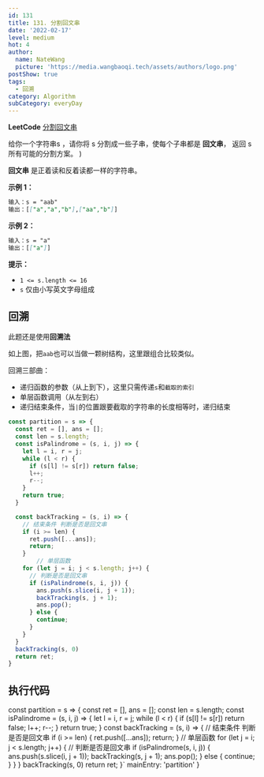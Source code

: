 ```yaml
---
id: 131
title: 131. 分割回文串
date: '2022-02-17'
level: medium
hot: 4
author:
  name: NateWang
  picture: 'https://media.wangbaoqi.tech/assets/authors/logo.png'
postShow: true
tags:
  - 回溯
category: Algorithm
subCategory: everyDay
---
```



<Strong>LeetCode</Strong> [分割回文串](https://leetcode.cn/problems/palindrome-partitioning/)


  <Para>
    给你一个字符串<InlineCode>s</InlineCode>
    ，请你将 <InlineCode>s</InlineCode> 分割成一些子串，使每个子串都是 <Strong>回文串</Strong>，
    返回 <InlineCode>s</InlineCode> 所有可能的分割方案。
  </Para>
)

<SideNote type='info' title='题目描述' children={cBox}/>

**回文串** 是正着读和反着读都一样的字符串。

**示例 1：**

```md
输入：s = "aab"
输出：[["a","a","b"],["aa","b"]]
```

**示例 2：**

```md
输入：s = "a"
输出：[["a"]]
```

**提示：**

- `1 <= s.length <= 16`
- `s` 仅由小写英文字母组成

## 回溯

此题还是使用**回溯法**

如上图，把`aab`也可以当做一颗树结构，这里跟组合比较类似。

回溯三部曲：

- 递归函数的参数（从上到下），这里只需传递`s`和`截取的索引`
- 单层函数调用（从左到右）
- 递归结束条件，当`|`的位置跟要截取的字符串的长度相等时，递归结束

```js
const partition = s => {
  const ret = [], ans = [];
  const len = s.length;
  const isPalindrome = (s, i, j) => {
    let l = i, r = j;
    while (l < r) {
      if (s[l] != s[r]) return false;
      l++;
      r--;
    }
    return true;
  }

  const backTracking = (s, i) => {
    // 结束条件 判断是否是回文串
    if (i >= len) {
      ret.push([...ans]);
      return;
    }
		// 单层函数
    for (let j = i; j < s.length; j++) {
      // 判断是否是回文串
      if (isPalindrome(s, i, j)) {
        ans.push(s.slice(i, j + 1));
        backTracking(s, j + 1);
        ans.pop();
      } else {
        continue;
      }
    }
  }
  backTracking(s, 0)
  return ret;
}
```

## 执行代码

const partition = s => {
  const ret = [], ans = [];
  const len = s.length;
  const isPalindrome = (s, i, j) => {
    let l = i, r = j;
    while (l < r) {
      if (s[l] != s[r]) return false;
      l++;
      r--;
    }
    return true;
  }
  const backTracking = (s, i) => {
    // 结束条件 判断是否是回文串
    if (i >= len) {
      ret.push([...ans]);
      return;
    }
		// 单层函数
    for (let j = i; j < s.length; j++) {
      // 判断是否是回文串
      if (isPalindrome(s, i, j)) {
        ans.push(s.slice(i, j + 1));
        backTracking(s, j + 1);
        ans.pop();
      } else {
        continue;
      }
    }
  }
  backTracking(s, 0)
  return ret;
}`
  mainEntry: 'partition'
}

<PlayGround js={js} mode='algo' options={options}/> 

